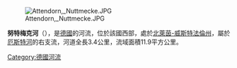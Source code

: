 {{Multiple issues|
{{Expand language|1=de|time=2020-07-10T17:05:21+00:00}}
{{Unreferenced|time=2020-07-10T17:05:21+00:00}}
}}
{{Coord|51.17574|N|7.858685|E|display=title}}
[[Image:Attendorn,_Nuttmecke.JPG|right]]

'''努特梅克河'''（{{lang-de|Nuttmecke}}），是[[德國|德國]]的河流，位於該國西部，處於[[北萊茵-威斯特法倫州|北萊茵-威斯特法倫州]]，屬於[[厄斯特河|厄斯特河]]的右支流，河道全長3.4公里，流域面積11.9平方公里。

{{Germany-geo-stub}}
[[Category:德國河流|Category:德國河流]]